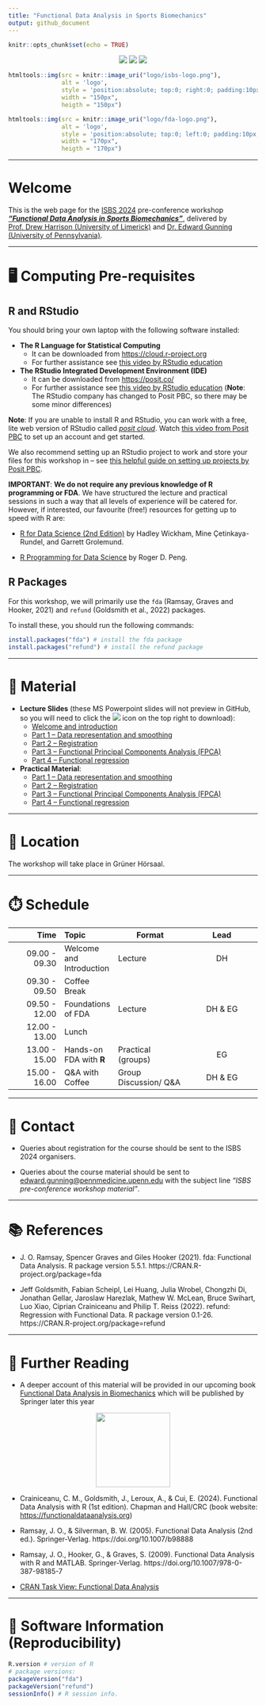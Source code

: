 ```yaml
---
title: "Functional Data Analysis in Sports Biomechanics"
output: github_document
---
```


```r
knitr::opts_chunk$set(echo = TRUE)
```


<center>

![](logo/ISBS-Logo-2024.png) ![](logo/whitespace.png) ![](logo/fda-logo.png)

</center>


```r
htmltools::img(src = knitr::image_uri("logo/isbs-logo.png"), 
               alt = 'logo', 
               style = 'position:absolute; top:0; right:0; padding:10px;',
               width = "150px",
               heigth = "150px")
```

```r
htmltools::img(src = knitr::image_uri("logo/fda-logo.png"), 
               alt = 'logo', 
               style = 'position:absolute; top:0; left:0; padding:10px;',
               width = "170px",
               heigth = "170px")
```

---

# Welcome

This is the web page for the [ISBS 2024](https://www.isbs2024.com) pre-conference workshop [_**"Functional Data Analysis in Sports Biomechanics"**_](https://www.isbs2024.com/wp-content/uploads/2024/03/Pre-workshop_FDA.pdf), delivered by [Prof. Drew Harrison (University of Limerick)](https://www.ul.ie/shprc/professor-drew-harrison) and [Dr. Edward Gunning (University of Pennsylvania)](https://edwardgunning.github.io/).

---

# 🖥 Computing Pre-requisites

## R and RStudio

You should bring your own laptop with the following software installed:

* **The R Language for Statistical Computing**
  * It can be downloaded from [https://cloud.r-project.org](https://cloud.r-project.org)
  * For further assistance see [this video by RStudio education](https://vimeo.com/203516510)

* **The RStudio Integrated Development Environment (IDE)**
  * It can be downloaded from [https://posit.co/](https://posit.co/)
  * For further assistance see [this video by RStudio education](https://vimeo.com/203516510) (**Note**: The RStudio company has changed to Posit PBC, so there may be some minor differences)


**Note**: If you are unable to install R and RStudio, you can work with a free, lite web version of RStudio called [*posit cloud*](https://posit.cloud/). Watch [this video from Posit PBC](https://www.youtube.com/watch?v=-fzwm4ZhVQQ) to set up an account and get started.

We also recommend setting up an RStudio project to work and store your files for this workshop in -- see [this helpful guide on setting up projects by Posit PBC](https://support.posit.co/hc/en-us/articles/200526207-Using-RStudio-Projects).

**IMPORTANT**: **We do not require any previous knowledge of R programming or FDA**. We have structured the lecture and practical sessions in such a way that all levels of experience will be catered for. However, if interested, our favourite (free!) resources for getting up to speed with R are:

* [R for Data Science (2nd Edition)](https://r4ds.hadley.nz/) by Hadley Wickham, Mine Çetinkaya-Rundel, and Garrett Grolemund.

* [R Programming for Data Science](https://bookdown.org/rdpeng/rprogdatascience/) by Roger D. Peng.

## R Packages

For this workshop, we will primarily use the `fda` (Ramsay, Graves and  Hooker, 2021) and `refund` (Goldsmith et al., 2022) packages.

To install these, you should run the following commands:

```r
install.packages("fda") # install the fda package
install.packages("refund") # install the refund package
```

---

# 📒 Material

* **Lecture Slides** (these MS Powerpoint slides will not preview in GitHub, so you will need to click the ![](logo/download-raw-file.png) icon on the top right to download):
    * [Welcome and introduction](slides/01-welcome.pptx)
    * [Part 1 -- Data representation and smoothing](slides/02-smoothing.pptx)
    * [Part 2 -- Registration](slides/03-registration.pptx)
    * [Part 3 -- Functional Principal Components Analysis (FPCA)](slides/04-fpca.pptx)
    * [Part 4 -- Functional regression](slides/05-fregression.pptx)

* **Practical Material**:
  * [Part 1 -- Data representation and smoothing](practicals/01-smoothing.md)
  * [Part 2 -- Registration](practicals/02-registration.md)
  * [Part 3 -- Functional Principal Components Analysis (FPCA)](practicals/03-fpca.md)
  * [Part 4 -- Functional regression](practicals/04-functional-regression.md)

---

# 🏢 Location

The workshop will take place in Grüner Hörsaal.

---

# ⏱️ Schedule

| Time | Topic | Format | Lead |
|-------:|:------|-----------|:---------:|
| $09.00$ - $09.30$ | Welcome and Introduction | Lecture | DH | 
| $09.30$ - $09.50$ | Coffee Break |  |  |
| $09.50$ - $12.00$ | Foundations of FDA | Lecture | DH & EG |
| $12.00$ - $13.00$ | Lunch |  |  |
| $13.00$ - $15.00$ | Hands-on FDA with **R** | Practical (groups) | EG |
| $15.00$ - $16.00$ | Q&A with Coffee | Group Discussion/ Q&A | DH & EG

---

# 📧 Contact

* Queries about registration for the course should be sent to the ISBS 2024 organisers.

* Queries about the course material should be sent to [edward.gunning@pennmedicine.upenn.edu](mailto:edward.gunning@pennmedicine.upenn.edu) with the subject line *"ISBS pre-conference workshop material"*.

---

# 📚 References

* J. O. Ramsay, Spencer Graves and Giles Hooker (2021). fda: Functional
  Data Analysis. R package version 5.5.1.
  https://CRAN.R-project.org/package=fda
  
* Jeff Goldsmith, Fabian Scheipl, Lei Huang, Julia Wrobel, Chongzhi Di,
  Jonathan Gellar, Jaroslaw Harezlak, Mathew W. McLean, Bruce Swihart,
  Luo Xiao, Ciprian Crainiceanu and Philip T. Reiss (2022). refund:
  Regression with Functional Data. R package version 0.1-26.
  https://CRAN.R-project.org/package=refund


---

# 📖 Further Reading

* A deeper account of this material will be provided in our upcoming book [Functional Data Analysis in Biomechanics](https://link.springer.com/book/9783031688614) which will be published by Springer later this year 

<center>
<img src="logo/book-cover.png" width="150">
</center>

* Crainiceanu, C. M., Goldsmith, J., Leroux, A., & Cui, E. (2024). Functional Data Analysis with R (1st edition). Chapman and Hall/CRC (book website: [https://functionaldataanalysis.org](https://functionaldataanalysis.org))

* Ramsay, J. O., & Silverman, B. W. (2005). Functional Data Analysis (2nd ed.). Springer-Verlag. https://doi.org/10.1007/b98888

* Ramsay, J. O., Hooker, G., & Graves, S. (2009). Functional Data Analysis with R and MATLAB. Springer-Verlag. https://doi.org/10.1007/978-0-387-98185-7

* [CRAN Task View: Functional Data Analysis](https://cran.r-project.org/web/views/FunctionalData.html)

---

# 💾 Software Information (Reproducibility)


```r
R.version # version of R
# package versions:
packageVersion("fda") 
packageVersion("refund")
sessionInfo() # R session info.
```


